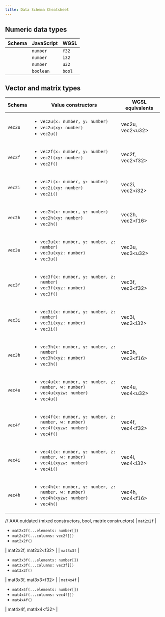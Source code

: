 ```yaml
---
title: Data Schema Cheatsheet
---
```


## Numeric data types


| Schema | JavaScript | WGSL |
| --- | --- | --- |
| <Code code="import { f32 } from 'typegpu/data';" lang="js" />  | `number`  | `f32`  |
| <Code code="import { i32 } from 'typegpu/data';" lang="js" />  | `number`  | `i32`  |
| <Code code="import { u32 } from 'typegpu/data';" lang="js" />  | `number`  | `u32`  |
| <Code code="import { bool } from 'typegpu/data';" lang="js" /> | `boolean` | `bool` |

## Vector and matrix types

| Schema | Value constructors | WGSL equivalents |
| --- | --- | --- |
| `vec2u` | <ul><li>`vec2u(x: number, y: number)`</li> <li>`vec2u(xy: number)`</li> <li>`vec2u()`</li></ul> | vec2u, vec2\<u32\> |
| `vec2f` | <ul><li>`vec2f(x: number, y: number)`</li> <li>`vec2f(xy: number)`</li> <li>`vec2f()`</li></ul> | vec2f, vec2\<f32\> |
| `vec2i` | <ul><li>`vec2i(x: number, y: number)`</li> <li>`vec2i(xy: number)`</li> <li>`vec2i()`</li></ul> | vec2i, vec2\<i32\> |
| `vec2h` | <ul><li>`vec2h(x: number, y: number)`</li> <li>`vec2h(xy: number)`</li> <li>`vec2h()`</li></ul> | vec2h, vec2\<f16\> |
| `vec3u` | <ul><li>`vec3u(x: number, y: number, z: number)`</li> <li>`vec3u(xyz: number)`</li> <li>`vec3u()`</li></ul>  | vec3u, vec3\<u32\> |
| `vec3f` | <ul><li>`vec3f(x: number, y: number, z: number)`</li> <li>`vec3f(xyz: number)`</li> <li>`vec3f()`</li></ul>  | vec3f, vec3\<f32\> |
| `vec3i` | <ul><li>`vec3i(x: number, y: number, z: number)`</li> <li>`vec3i(xyz: number)`</li> <li>`vec3i()`</li></ul>  | vec3i, vec3\<i32\> |
| `vec3h` | <ul><li>`vec3h(x: number, y: number, z: number)`</li> <li>`vec3h(xyz: number)`</li> <li>`vec3h()`</li></ul>  | vec3h, vec3\<f16\> |
| `vec4u` | <ul><li>`vec4u(x: number, y: number, z: number, w: number)`</li> <li>`vec4u(xyzw: number)`</li> <li>`vec4u()`</li></ul>  | vec4u, vec4\<u32\> |
| `vec4f` | <ul><li>`vec4f(x: number, y: number, z: number, w: number)`</li> <li>`vec4f(xyzw: number)`</li> <li>`vec4f()`</li></ul>  | vec4f, vec4\<f32\> |
| `vec4i` | <ul><li>`vec4i(x: number, y: number, z: number, w: number)`</li> <li>`vec4i(xyzw: number)`</li> <li>`vec4i()`</li></ul>  | vec4i, vec4\<i32\> |
| `vec4h` | <ul><li>`vec4h(x: number, y: number, z: number, w: number)`</li> <li>`vec4h(xyzw: number)`</li> <li>`vec4h()`</li></ul>  | vec4h, vec4\<f16\> |
// AAA outdated (mixed constructors, bool, matrix constructors)
| `mat2x2f` | <ul><li>`mat2x2f(...elements: number[])`</li> <li>`mat2x2f(...columns: vec2f[])`</li> <li>`mat2x2f()`</li></ul>  | mat2x2f, mat2x2\<f32\> |
| `mat3x3f` | <ul><li>`mat3x3f(...elements: number[])`</li> <li>`mat3x3f(...columns: vec3f[])`</li> <li>`mat3x3f()`</li></ul>  | mat3x3f, mat3x3\<f32\> |
| `mat4x4f` | <ul><li>`mat4x4f(...elements: number[])`</li> <li>`mat4x4f(...columns: vec4f[])`</li> <li>`mat4x4f()`</li></ul>  | mat4x4f, mat4x4\<f32\> |
